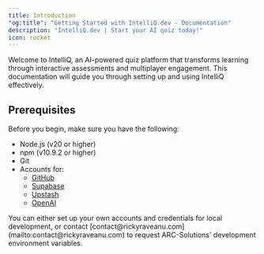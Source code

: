 ```yaml
---
title: Introduction
"og:title": "Getting Started with IntelliQ.dev - Documentation"
description: "IntelliQ.dev | Start your AI quiz today!"
icon: rocket
---
```


Welcome to IntelliQ, an AI-powered quiz platform that transforms learning through interactive assessments and multiplayer engagement. This documentation will guide you through setting up and using IntelliQ effectively.

## Prerequisites

Before you begin, make sure you have the following:

- Node.js (v20 or higher)
- npm (v10.9.2 or higher)
- Git
- Accounts for: 
  - [GitHub](https://github.com/)
  - [Supabase](https://supabase.com/)
  - [Upstash](https://upstash.com/)
  - [OpenAI](https://openai.com/)

<Note>
You can either set up your own accounts and credentials for local development, or contact [contact@rickyraveanu.com](mailto:contact@rickyraveanu.com) to request ARC-Solutions' development environment variables.
</Note>

